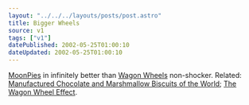 ```yaml
---
layout: "../../../layouts/posts/post.astro"
title: Bigger Wheels
source: v1
tags: ["v1"]
datePublished: 2002-05-25T01:00:10
dateUpdated: 2002-05-25T01:00:10
---
```


[MoonPies][1] in infinitely better than [Wagon Wheels][2] non-shocker. Related: [Manufactured Chocolate and Marshmallow Biscuits of the World][3]; [The Wagon Wheel Effect][4].

[1]: http://www.moonpie.com/ "official MoonPie website"
[2]: http://www.wagonwheels.co.uk/ "official Wagon Wheels website"
[3]: http://www.bbc.co.uk/dna/h2g2/alabaster/A591293 "Manufactured Chocolate and Marshmallow Biscuits of the World on H2G2"
[4]: http://www.bbc.co.uk/dna/h2g2/alabaster/A244919 "The Wagon Wheel Effect on H2G2"
